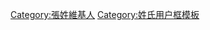 {{Userbox
  |id=[[:Category:張姓維基人|<span lang="zh" style="font-family: 宋體; color: white; ">張姓</span>]]
  |id-c=	#2D7820
  |info=這個用戶姓'''[[張姓|張]]'''。
  |info-c=#FFFFFF
  |info-s=10
  |border-c=#2D7820
}}
<includeonly>[[Category:張姓維基人]]</includeonly><noinclude>[[Category:姓氏用户框模板]]</noinclude>
